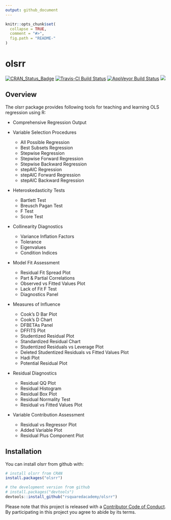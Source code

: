 ```yaml
---
output: github_document
---
```


<!-- README.md is generated from README.Rmd. Please edit that file -->

```r
knitr::opts_chunk$set(
  collapse = TRUE,
  comment = "#>",
  fig.path = "README-"
)
```

# olsrr 

[![CRAN_Status_Badge](http://www.r-pkg.org/badges/version/olsrr)](https://cran.r-project.org/package=olsrr)
[![Travis-CI Build Status](https://travis-ci.org/rsquaredacademy/olsrr.svg?branch=master)](https://travis-ci.org/rsquaredacademy/olsrr)
[![AppVeyor Build Status](https://ci.appveyor.com/api/projects/status/github/rsquaredacademy/olsrr?branch=master&svg=true)](https://ci.appveyor.com/project/rsquaredacademy/olsrr)
[![](https://cranlogs.r-pkg.org/badges/grand-total/olsrr)](https://cran.r-project.org/package=olsrr)


## Overview

The olsrr package provides following tools for teaching and learning OLS regression using R:

- Comprehensive Regression Output

- Variable Selection Procedures
	- All Possible Regression
	- Best Subsets Regression
	- Stepwise Regression
	- Stepwise Forward Regression
	- Stepwise Backward Regression
	- stepAIC Regression
	- stepAIC Forward Regression
	- stepAIC Backward Regression

- Heteroskedasticity Tests
	- Bartlett Test
	- Breusch Pagan Test
	- F Test
	- Score Test

- Collinearity Diagnostics
	- Variance Inflation Factors
	- Tolerance
	- Eigenvalues
	- Condition Indices

- Model Fit Assessment
	- Residual Fit Spread Plot
	- Part & Partial Correlations
	- Observed vs Fitted Values Plot
	- Lack of Fit F Test
	- Diagnostics Panel

- Measures of Influence
	- Cook's D Bar Plot
	- Cook's D Chart
	- DFBETAs Panel
	- DFFITS Plot
	- Studentized Residual Plot
	- Standardized Residual Chart
	- Studentized Residuals vs Leverage Plot
	- Deleted Studentized Residuals vs Fitted Values Plot
	- Hadi Plot
	- Potential Residual Plot

- Residual Diagnostics
	- Residual QQ Plot
	- Residual Histogram
	- Residual Box Plot
	- Residual Normality Test
	- Residual vs Fitted Values Plot

- Variable Contribution Assessment
	- Residual vs Regressor Plot
	- Added Variable Plot
	- Residual Plus Component Plot


## Installation

You can install olsrr from github with:

```r
# install olsrr from CRAN
install.packages("olsrr")

# the development version from github
# install.packages("devtools")
devtools::install_github("rsquaredacademy/olsrr")
```

Please note that this project is released with a [Contributor Code of Conduct](CONDUCT.md). By participating in this project you agree to abide by its terms.

